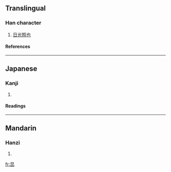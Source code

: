 ==Translingual==
===Han character===
{{Han char|rn=72|rad=日|as=03|sn=7|four=6077<sub>0</sub>|canj=日山 (AU), X日山 (XAU)}}
# [[日光照也]]
====References====
{{Han ref|kx=0490.150|dkj=13762|dj=0851.160|hdz=21487.100|uh=65F5|ud=26101|bh=CAFC|bd=51964}}
----
==Japanese==
===Kanji===
{{ja-kanji|grade=|rs=日03}}
# {{defn|Japanese}} 
====Readings====
{{ja-readings|on=[[たん]] (tan), [[てん]] (ten)|kun=}}
----
==Mandarin==
===Hanzi===
{{cmn-hanzi|pin=[[hǎn]] ([[han3]])|wg=h'an<sup>3</sup>}}
# {{defn|Mandarin}}

[[fr:旵]]